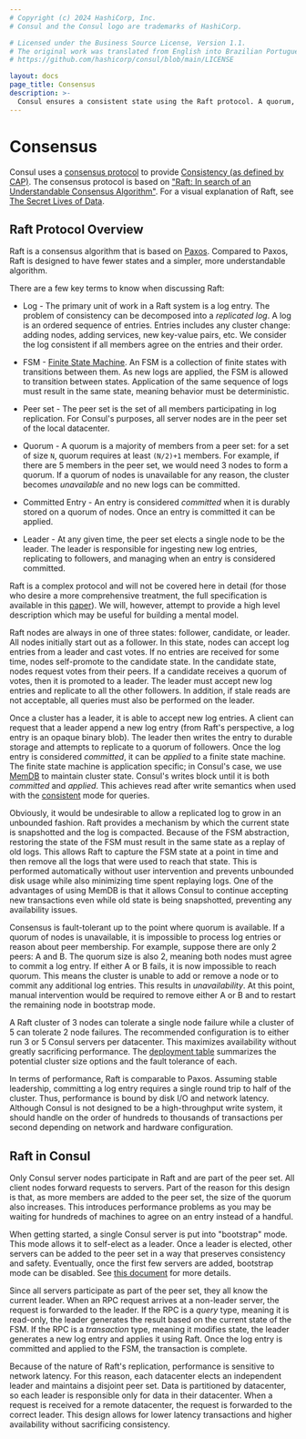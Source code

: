 ```yaml
---
# Copyright (c) 2024 HashiCorp, Inc.
# Consul and the Consul logo are trademarks of HashiCorp.

# Licensed under the Business Source License, Version 1.1.
# The original work was translated from English into Brazilian Portuguese.
# https://github.com/hashicorp/consul/blob/main/LICENSE

layout: docs
page_title: Consensus
description: >-
  Consul ensures a consistent state using the Raft protocol. A quorum, or a majority of server agents with one leader, agree to state changes before committing to the state log. Learn how Raft works in Consul to ensure state consistency and how that state can be read with different consistency modes to balance read latency and consistency.
---
```


# Consensus

Consul uses a [consensus protocol](<https://en.wikipedia.org/wiki/Consensus_(computer_science)>)
to provide [Consistency (as defined by CAP)](https://en.wikipedia.org/wiki/CAP_theorem).
The consensus protocol is based on
["Raft: In search of an Understandable Consensus Algorithm"](https://raft.github.io/raft.pdf).
For a visual explanation of Raft, see [The Secret Lives of Data](http://thesecretlivesofdata.com/raft).

## Raft Protocol Overview

Raft is a consensus algorithm that is based on
[Paxos](https://en.wikipedia.org/wiki/Paxos_%28computer_science%29). Compared
to Paxos, Raft is designed to have fewer states and a simpler, more
understandable algorithm.

There are a few key terms to know when discussing Raft:

- Log - The primary unit of work in a Raft system is a log entry. The problem
  of consistency can be decomposed into a _replicated log_. A log is an ordered
  sequence of entries. Entries includes any cluster change: adding nodes, adding services, new key-value pairs, etc. We consider the log consistent
  if all members agree on the entries and their order.

- FSM - [Finite State Machine](https://en.wikipedia.org/wiki/Finite-state_machine).
  An FSM is a collection of finite states with transitions between them. As new logs
  are applied, the FSM is allowed to transition between states. Application of the
  same sequence of logs must result in the same state, meaning behavior must be deterministic.

- Peer set - The peer set is the set of all members participating in log replication.
  For Consul's purposes, all server nodes are in the peer set of the local datacenter.

- Quorum - A quorum is a majority of members from a peer set: for a set of size `N`,
  quorum requires at least `(N/2)+1` members.
  For example, if there are 5 members in the peer set, we would need 3 nodes
  to form a quorum. If a quorum of nodes is unavailable for any reason, the
  cluster becomes _unavailable_ and no new logs can be committed.

- Committed Entry - An entry is considered _committed_ when it is durably stored
  on a quorum of nodes. Once an entry is committed it can be applied.

- Leader - At any given time, the peer set elects a single node to be the leader.
  The leader is responsible for ingesting new log entries, replicating to followers,
  and managing when an entry is considered committed.

Raft is a complex protocol and will not be covered here in detail (for those who
desire a more comprehensive treatment, the full specification is available in this
[paper](https://raft.github.io/raft.pdf)).
We will, however, attempt to provide a high level description which may be useful
for building a mental model.

Raft nodes are always in one of three states: follower, candidate, or leader. All
nodes initially start out as a follower. In this state, nodes can accept log entries
from a leader and cast votes. If no entries are received for some time, nodes
self-promote to the candidate state. In the candidate state, nodes request votes from
their peers. If a candidate receives a quorum of votes, then it is promoted to a leader.
The leader must accept new log entries and replicate to all the other followers.
In addition, if stale reads are not acceptable, all queries must also be performed on
the leader.

Once a cluster has a leader, it is able to accept new log entries. A client can
request that a leader append a new log entry (from Raft's perspective, a log entry
is an opaque binary blob). The leader then writes the entry to durable storage and
attempts to replicate to a quorum of followers. Once the log entry is considered
_committed_, it can be _applied_ to a finite state machine. The finite state machine
is application specific; in Consul's case, we use
[MemDB](https://github.com/hashicorp/go-memdb) to maintain cluster state. Consul's writes
block until it is both _committed_ and _applied_. This achieves read after write semantics
when used with the [consistent](/consul/api-docs/features/consistency#consistent) mode for queries.

Obviously, it would be undesirable to allow a replicated log to grow in an unbounded
fashion. Raft provides a mechanism by which the current state is snapshotted and the
log is compacted. Because of the FSM abstraction, restoring the state of the FSM must
result in the same state as a replay of old logs. This allows Raft to capture the FSM
state at a point in time and then remove all the logs that were used to reach that
state. This is performed automatically without user intervention and prevents unbounded
disk usage while also minimizing time spent replaying logs. One of the advantages of
using MemDB is that it allows Consul to continue accepting new transactions even while
old state is being snapshotted, preventing any availability issues.

Consensus is fault-tolerant up to the point where quorum is available.
If a quorum of nodes is unavailable, it is impossible to process log entries or reason
about peer membership. For example, suppose there are only 2 peers: A and B. The quorum
size is also 2, meaning both nodes must agree to commit a log entry. If either A or B
fails, it is now impossible to reach quorum. This means the cluster is unable to add
or remove a node or to commit any additional log entries. This results in
_unavailability_. At this point, manual intervention would be required to remove
either A or B and to restart the remaining node in bootstrap mode.

A Raft cluster of 3 nodes can tolerate a single node failure while a cluster
of 5 can tolerate 2 node failures. The recommended configuration is to either
run 3 or 5 Consul servers per datacenter. This maximizes availability without
greatly sacrificing performance. The [deployment table](/concept/reliability#deployment-size)
summarizes the potential cluster size options and the fault tolerance of each.

In terms of performance, Raft is comparable to Paxos. Assuming stable leadership,
committing a log entry requires a single round trip to half of the cluster.
Thus, performance is bound by disk I/O and network latency. Although Consul is
not designed to be a high-throughput write system, it should handle on the order
of hundreds to thousands of transactions per second depending on network and
hardware configuration.

## Raft in Consul

Only Consul server nodes participate in Raft and are part of the peer set. All
client nodes forward requests to servers. Part of the reason for this design is
that, as more members are added to the peer set, the size of the quorum also increases.
This introduces performance problems as you may be waiting for hundreds of machines
to agree on an entry instead of a handful.

When getting started, a single Consul server is put into "bootstrap" mode. This mode
allows it to self-elect as a leader. Once a leader is elected, other servers can be
added to the peer set in a way that preserves consistency and safety. Eventually,
once the first few servers are added, bootstrap mode can be disabled. See [this
document](/consul/docs/deploy/server/vm/bootstrap) for more details.

Since all servers participate as part of the peer set, they all know the current
leader. When an RPC request arrives at a non-leader server, the request is
forwarded to the leader. If the RPC is a _query_ type, meaning it is read-only,
the leader generates the result based on the current state of the FSM. If
the RPC is a _transaction_ type, meaning it modifies state, the leader
generates a new log entry and applies it using Raft. Once the log entry is committed
and applied to the FSM, the transaction is complete.

Because of the nature of Raft's replication, performance is sensitive to network
latency. For this reason, each datacenter elects an independent leader and maintains
a disjoint peer set. Data is partitioned by datacenter, so each leader is responsible
only for data in their datacenter. When a request is received for a remote datacenter,
the request is forwarded to the correct leader. This design allows for lower latency
transactions and higher availability without sacrificing consistency.

